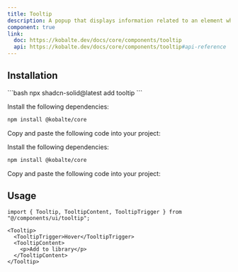 ```yaml
---
title: Tooltip
description: A popup that displays information related to an element when the element receives keyboard focus or the mouse hovers over it.
component: true
link:
  doc: https://kobalte.dev/docs/core/components/tooltip
  api: https://kobalte.dev/docs/core/components/tooltip#api-reference
---
```



<ComponentPreview name="tooltip-demo" code={DemoCode} client:only="solid" />

## Installation

<ComponentInstallation client:load>

<Fragment slot="cli">
```bash
npx shadcn-solid@latest add tooltip
```
</Fragment>

<Step slot="tw">

<StepItem>Install the following dependencies:</StepItem>
```bash
npm install @kobalte/core
```

<StepItem>Copy and paste the following code into your project:</StepItem>
<RawCode code={TwRawCode} client:load />

</Step>

<Step slot="uno">

<StepItem>Install the following dependencies:</StepItem>
```bash
npm install @kobalte/core
```

<StepItem>Copy and paste the following code into your project:</StepItem>
<RawCode code={UnoRawCode} client:load />

</Step>

</ComponentInstallation>

## Usage

```tsx
import { Tooltip, TooltipContent, TooltipTrigger } from "@/components/ui/tooltip";
```

```tsx
<Tooltip>
  <TooltipTrigger>Hover</TooltipTrigger>
  <TooltipContent>
    <p>Add to library</p>
  </TooltipContent>
</Tooltip>
```
